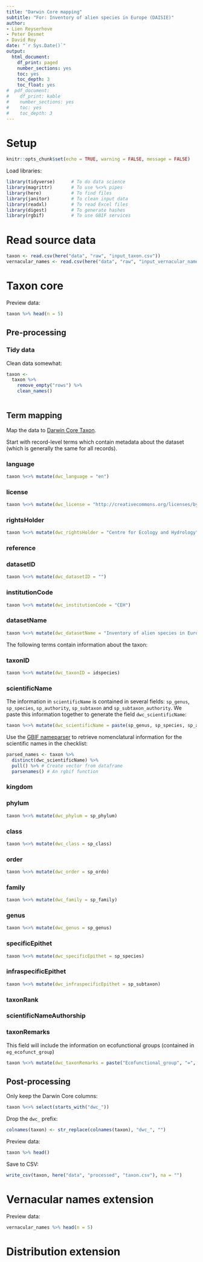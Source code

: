 ```yaml
---
title: "Darwin Core mapping"
subtitle: "For: Inventory of alien species in Europe (DAISIE)"
author:
- Lien Reyserhove
- Peter Desmet
- David Roy
date: "`r Sys.Date()`"
output:
  html_document:
    df_print: paged
    number_sections: yes
    toc: yes
    toc_depth: 3
    toc_float: yes
#  pdf_document:
#    df_print: kable
#    number_sections: yes
#    toc: yes
#    toc_depth: 3
---
```


# Setup 

```r
knitr::opts_chunk$set(echo = TRUE, warning = FALSE, message = FALSE)
```

Load libraries:

```r
library(tidyverse)      # To do data science
library(magrittr)       # To use %<>% pipes
library(here)           # To find files
library(janitor)        # To clean input data
library(readxl)         # To read Excel files
library(digest)         # To generate hashes
library(rgbif)          # To use GBIF services
```

# Read source data

```r
taxon <- read.csv(here("data", "raw", "input_taxon.csv")) 
vernacular_names <- read.csv(here("data", "raw", "input_vernacular_names.csv"))
```

# Taxon core

Preview data:

```r
taxon %>% head(n = 5)
```

## Pre-processing

### Tidy data

Clean data somewhat:

```r
taxon <- 
  taxon %>% 
    remove_empty("rows") %>% 
    clean_names()
  
```

## Term mapping

Map the data to [Darwin Core Taxon](http://rs.gbif.org/core/dwc_taxon_2015-04-24.xml).

Start with record-level terms which contain metadata about the dataset (which is generally the same for all records).

### language

```r
taxon %<>% mutate(dwc_language = "en") 
```

### license

```r
taxon %<>% mutate(dwc_license = "http://creativecommons.org/licenses/by/4.0/legalcode") 
```

### rightsHolder

```r
taxon %<>% mutate(dwc_rightsHolder = "Centre for Ecology and Hydrology")
```

### reference


### datasetID

```r
taxon %<>% mutate(dwc_datasetID = "") 
```

### institutionCode

```r
taxon %<>% mutate(dwc_institutionCode = "CEH") 
```

### datasetName

```r
taxon %<>% mutate(dwc_datasetName = "Inventory of alien species in Europe (DAISIE)") 
```

The following terms contain information about the taxon:

### taxonID

```r
taxon %<>% mutate(dwc_taxonID = idspecies)
```

### scientificName

The information in `scientificName` is contained in several fields: `sp_genus`, `sp_species`, `sp_authority`, `sp_subtaxon` and `sp_subtaxon_authority`. We paste this information together to generate the field `dwc_scientificName`:

```r
taxon %<>% mutate(dwc_scientificName = paste(sp_genus, sp_species, sp_authority, sp_subtaxon, sp_subtaxon_authority, sep = " "))
```

Use the [GBIF nameparser](https://www.gbif.org/tools/name-parser) to retrieve nomenclatural information for the scientific names in the checklist:

```r
parsed_names <- taxon %>%
  distinct(dwc_scientificName) %>%
  pull() %>% # Create vector from dataframe
  parsenames() # An rgbif function
```

### kingdom

### phylum

```r
taxon %<>% mutate(dwc_phylum = sp_phylum)
```

### class

```r
taxon %<>% mutate(dwc_class = sp_class) 
```

### order

```r
taxon %<>% mutate(dwc_order = sp_ordo) 
```

### family

```r
taxon %<>% mutate(dwc_family = sp_family) 
```

### genus

```r
taxon %<>% mutate(dwc_genus = sp_genus) 
```

### specificEpithet

```r
taxon %<>% mutate(dwc_specificEpithet = sp_species) 
```

### infraspecificEpithet

```r
taxon %<>% mutate(dwc_infraspecificEpithet = sp_subtaxon) 
```

### taxonRank

### scientificNameAuthorship

### taxonRemarks

This field will include the information on ecofunctional groups (contained in `eg_ecofunct_group`)

```r
taxon %<>% mutate(dwc_taxonRemarks = paste("Ecofunctional_group", "=", eg_ecofunct_group, sep = " ")) 
```

## Post-processing

Only keep the Darwin Core columns:

```r
taxon %<>% select(starts_with("dwc_"))
```

Drop the `dwc_` prefix:

```r
colnames(taxon) <- str_replace(colnames(taxon), "dwc_", "")
```

Preview data:

```r
taxon %>% head()
```

Save to CSV:

```r
write_csv(taxon, here("data", "processed", "taxon.csv"), na = "")
```

# Vernacular names extension

Preview data:

```r
vernacular_names %>% head(n = 5)
```

# Distribution extension

